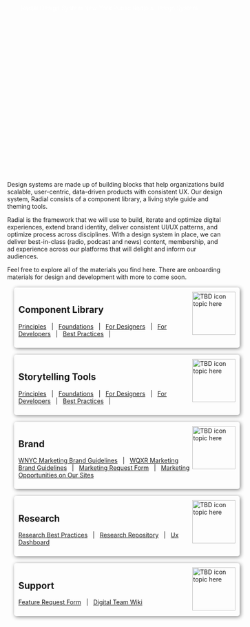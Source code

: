 

<Meta title="Welcome/Introduction to Radial" />




<div style="color: #FFFFFF; height: 360px; width:100%; padding:32px; margin-bottom: 32px; background-image: url('./images/RadialHeroImg.jpg');">


Radial Design System
New York Public Radio's Design System

</div>  

Design systems are made up of building blocks that help organizations build scalable, user-centric, data-driven products with consistent UX. Our design system, Radial consists of a component library, a living style guide and theming tools.

Radial is the framework that we will use to build, iterate and optimize digital experiences, extend brand identity, deliver consistent UI/UX patterns, and optimize process across disciplines. With a design system in place, we can deliver best-in-class (radio, podcast and news) content, membership, and ad experience across our platforms that will delight and inform our audiences.

Feel free to explore all of the materials you find here. There are onboarding materials for design and development with more to come soon.




<div style="width: 100%; border-radius:5px; padding:10px; margin:16px; box-shadow: 2px 2px 10px grey;">

<img align="right" width="100" src="https://static.thenounproject.com/png/1740204-200.png" alt="TBD icon topic here" />

## Component Library

[Principles](http://www.google.com) &nbsp; | &nbsp; [Foundations](http://www.google.com) &nbsp; | &nbsp; [For Designers](http://www.google.com) &nbsp; | &nbsp; [For Developers](http://www.google.com) &nbsp; | &nbsp; [Best Practices](http://www.google.com) &nbsp; | &nbsp; 

</div>



<div style="width: 100%; border-radius:5px; padding:10px; margin:16px; box-shadow: 2px 2px 10px grey;">

<img align="right" width="100" src="https://static.thenounproject.com/png/1740204-200.png" alt="TBD icon topic here" />

## Storytelling Tools

[Principles](http://www.google.com) &nbsp; | &nbsp; [Foundations](http://www.google.com) &nbsp; | &nbsp; [For Designers](http://www.google.com) &nbsp; | &nbsp; [For Developers](http://www.google.com) &nbsp; | &nbsp; [Best Practices](http://www.google.com) &nbsp; | &nbsp; 

</div>





<div style="width: 100%; border-radius:5px; padding:10px; margin:16px; box-shadow: 2px 2px 10px grey;">

<img align="right" width="100" src="https://static.thenounproject.com/png/1740204-200.png" alt="TBD icon topic here" />

## Brand

[WNYC Marketing Brand Guidelines](http://www.google.com) &nbsp; | &nbsp; [WQXR Marketing Brand Guidelines](http://www.google.com) &nbsp; | &nbsp; [Marketing Request Form](http://www.google.com) &nbsp; | &nbsp; [Marketing Opportunities on Our Sites](http://www.google.com)

</div>





<div style="width: 100%; border-radius:5px; padding:10px; margin:16px; box-shadow: 2px 2px 10px grey;">

<img align="right" width="100" src="https://static.thenounproject.com/png/1740204-200.png" alt="TBD icon topic here" />

## Research

[Research Best Practices](http://www.google.com) &nbsp; | &nbsp; [Research Repository](http://www.google.com) &nbsp; | &nbsp; [Ux Dashboard](http://www.google.com)

</div>





<div style="width: 100%; border-radius:5px; padding:10px; margin:16px; box-shadow: 2px 2px 10px grey;">

<img align="right" width="100" src="https://static.thenounproject.com/png/1740204-200.png" alt="TBD icon topic here" />

## Support

[Feature Request Form](http://www.google.com) &nbsp; | &nbsp; [Digital Team Wiki](http://www.google.com) 

</div>
